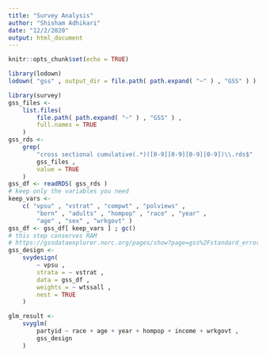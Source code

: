```yaml
---
title: "Survey Analysis"
author: "Shisham Adhikari"
date: "12/2/2020"
output: html_document
---
```

```r
knitr::opts_chunk$set(echo = TRUE)
```
```r
library(lodown)
lodown( "gss" , output_dir = file.path( path.expand( "~" ) , "GSS" ) )
```
```r
library(survey)
gss_files <-
    list.files(
        file.path( path.expand( "~" ) , "GSS" ) ,
        full.names = TRUE 
    )
gss_rds <-
    grep( 
        "cross sectional cumulative(.*)([0-9][0-9][0-9][0-9])\\.rds$" , 
        gss_files , 
        value = TRUE 
    )
gss_df <- readRDS( gss_rds )
# keep only the variables you need
keep_vars <- 
    c( "vpsu" , "vstrat" , "compwt" , "polviews" , 
        "born" , "adults" , "hompop" , "race" , "year" ,
        "age" , "sex" , "wrkgovt" )
gss_df <- gss_df[ keep_vars ] ; gc()
# this step conserves RAM
# https://gssdataexplorer.norc.org/pages/show?page=gss%2Fstandard_error
gss_design <- 
    svydesign( 
        ~ vpsu , 
        strata = ~ vstrat , 
        data = gss_df , 
        weights = ~ wtssall , 
        nest = TRUE 
    )
```
```r
glm_result <- 
    svyglm( 
        partyid ~ race + age + year + hompop + income + wrkgovt , 
        gss_design 
    )
```